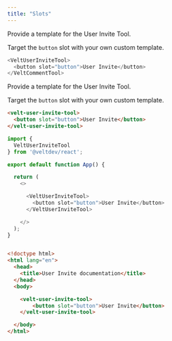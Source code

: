 ```yaml
---
title: "Slots"
---
```


<Tabs>
<Tab title="React / Next.js">


<Steps titleSize="h2">

<Step stepNumber="1" title="Replace the User Invite Tool">
Provide a template for the User Invite Tool.

Target the `button` slot with your own custom template.

```js
<VeltUserInviteTool>
  <button slot="button">User Invite</button>
</VeltCommentTool>
```
</Step>


</Steps>




</Tab>


<Tab title="HTML / Other Frameworks">

<Steps titleSize="h2">

<Step stepNumber="1" title="Replace the User Invite Tool">
Provide a template for the User Invite Tool.

Target the `button` slot with your own custom template.

```html
<velt-user-invite-tool>
  <button slot="button">User Invite</button>
</velt-user-invite-tool>
```

</Step>



</Steps>




</Tab>
</Tabs>

<RequestExample>

```js React / Next.js
import {
  VeltUserInviteTool
} from '@veltdev/react';

export default function App() {

  return (
    <>

      <VeltUserInviteTool>
        <button slot="button">User Invite</button>
      </VeltUserInviteTool>

    </>
  );
}
```

```html HTML

<!doctype html>
<html lang="en">
  <head>
    <title>User Invite documentation</title>
  </head>
  <body>

    <velt-user-invite-tool>
        <button slot="button">User Invite</button>
    </velt-user-invite-tool>

  </body>
</html>
```

</RequestExample>
